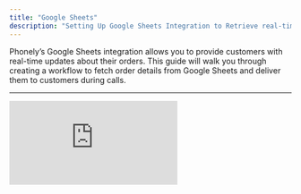 ```yaml
---
title: "Google Sheets"
description: "Setting Up Google Sheets Integration to Retrieve real-time Information"
---
```


Phonely’s Google Sheets integration allows you to provide customers with real-time updates about their orders. This guide will walk you through creating a workflow to fetch order details from Google Sheets and deliver them to customers during calls.

---

<iframe src="https://www.loom.com/embed/187d3ec0a086497abfc53d8638370f25" title="Loom video player" frameborder="0" className="w-full aspect-video rounded-xl" allow="accelerometer; autoplay; clipboard-write; encrypted-media; gyroscope; picture-in-picture; web-share" allowfullscreen />

## Overview

With this integration, you can:

- Look up order information in real time, such as status, shipping date, or product details.
- Automate responses to common order inquiries without human intervention.
- Leverage Google Sheets to store and organize data for seamless integration with Phonely.

## Setup

**1. Set a Trigger in the Workflow**

1. Navigate to **Agent Design** and select the **Workflows** tab.
2. Create a new **Start Flow Block** and configure it to trigger when a customer asks about their order.
   - For example, the workflow could activate when the customer mentions _"order status"_ or similar phrases.

**2. Gather the Customer's Order Number**

1. Use a **Question Block** to ask the customer for their order number.
2. Save the response as a variable (e.g., `order_number`).
   - You can use alternative blocks like **Multi-Ask** or **Prompt blocks**, but in this example, we're using a **Question Block** for simplicity.

\> **Pro Tip:** Encourage customers to spell out their order number for better transcription accuracy.

**3. Connect to Google Sheets**

1. Integrate your Google Sheet with Phonely by selecting the **Google Sheets Integration** option in the Workflow menu.
2. Use the **Search a Row** function to:
   - Retrieve data from a specific column in the spreadsheet (e.g., match the `order_number` variable).
   - Search across all rows and columns to find relevant information.
3. Sync the spreadsheet by selecting the file and tab you want to use. If needed, click **Reconnect** to refresh the connection.

_Optional:_ Choose whether to include all Google Sheets data in the AI agent's context. This can help the AI reference the data more dynamically during the call.

**4. Display the Information**

1. Add a **Prompt Block** to inform the customer of their order details.
2. Use variables pulled from Google Sheets, such as:
   - **Order Status:** "Your order is currently [shipped, processing, etc.]."
   - **Shipping Date:** "It is scheduled to ship on [date]."
   - **Product Name or ID:** Include additional details if necessary.

**5. Customize the Output**

- Include as many details as needed, such as product descriptions, estimated delivery dates, or tracking links.
- Ensure all information dynamically updates in real time, thanks to the synced Google Sheet.

## Example Use Case

A customer calls to check the status of their order:

1. The AI prompts the customer for their order number.
2. Using the Google Sheets integration, Phonely retrieves the order status, shipping date, and other relevant information.
3. The AI informs the customer:
   - “Your order is currently **shipped**. It was dispatched on **January 10th** and is expected to arrive by **January 15th**.”

## Pro Tips

1. **Automate Updates:** Use tools like Zapier to automatically update your Google Sheets with new order data from your CRM or shipping provider.
2. **Include Multiple Variables:** Add as much relevant data as possible (e.g., product details, tracking numbers) for a more comprehensive response.
3. **Optimize Workflow Logic:** Use filters to ensure accurate matches between customer input and your data.

## Conclusion

With Phonely’s Google Sheets integration, you can automate complex tasks, such as order tracking, and provide real-time, accurate updates to your customers. This setup reduces the need for manual intervention, saving time and improving customer satisfaction.
